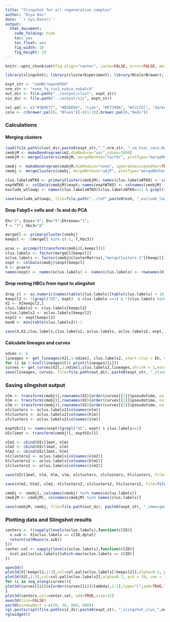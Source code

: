 ```yaml
---
title: "Slingshot for all regeneration samples"
author: "Diya Das"
date: '`r Sys.Date()`'
output:
  html_document:
    code_folding: hide
    toc: yes
    toc_float: yes
    fig_width: 10
    fig_height: 10
---
```


```r
knitr::opts_chunk$set(fig.align="center", cache=FALSE, error=FALSE, message=FALSE, warning=FALSE)

library(slingshot); library(clusterExperiment); library(RColorBrewer); library(rgl); library(rglwidget)
```
```r
expt_str <- "oeHBCregenWTKO"
nrm_str <- "none_fq_ruv1_nobio_nobatch"
out_dir <- file.path("../output/clust", expt_str)
viz_dir <- file.path("../output/viz", expt_str)

col.pal <- c("#1B9E77", "#B3DE69", "cyan", "#E7298A", "#CCCCCC", "darkorange3","#E6AB02", "#666666", "#6A3D9A", "cornflowerblue", "#CAB2D6", "#FF7F00", "#FFED6F", "brown1")
cole <- c(brewer.pal(8, "Blues")[-c(1:2)],brewer.pal(6,"Reds"))
```
### Calculations
#### Merging clusters
```r
load(file.path(clust_dir,paste0(expt_str,"_",nrm_str, "_cm_hier_cons.Rda")))
cmobjM <- makeDendrogram(cm2,dimReduce="var",ndims=1000)
cmobjM <- mergeClusters(cmobjM, mergeMethod="locfdr", plotType="mergeMethod", cutoff=0.18)

cmobj <- makeDendrogram(cmobjM,dimReduce="none", ignoreUnassignedVar=TRUE)
cmobj <- mergeClusters(cmobj, mergeMethod="adjP", plotType="mergeMethod", cutoff=0.07)

clus.labelsWTKO <- primaryCluster(cmobjM); names(clus.labelsWTKO) <- colnames(cmobjM)
exptWTKO <- colData(cmobjM)$expt; names(exptWTKO) <- colnames(cmobjM)
exclude_wtlowqc <- names(clus.labelsWTKO)[clus.labelsWTKO==11 & grepl("K5ERRY", exptWTKO)]

save(exclude_wtlowqc, file=file.path("../ref",paste0(esh, "_exclude_lowqc.Rda")))
```
#### Drop Fabp5+ cells and -1s and do PCA 
```r
Eh="2"; Esus="4"; En="9";Ehrenew="1";
f = "7"; hbc3="8"

mergeCl <- primaryCluster(cmobj)
keepcl <- !(mergeCl %in% c(-1, f,hbc3)) 

pcax <- prcomp(t(transform(cmobj)[,keepcl]))
clus.labels <- factor(mergeCl[keepcl])
oclus.labels <- factor(cmobj@clusterMatrix[,"mergeClusters.1"][keepcl])
expt <- colData(cmobj)$expt[keepcl]
X <- pcax$x
names(expt) <- names(oclus.labels) <- names(clus.labels) <- rownames(X)
```
#### Drop resting HBCs from input to slingshot
```r
drop_cl <- as.numeric(names(table(clus.labels)[table(clus.labels) < 10]))
keepcl2 <- !(grepl("UI", expt)  & clus.labels ==1) & !(clus.labels %in% drop_cl)
X2 <- X[keepcl2,]
clus.labels2 <- clus.labels[keepcl2]
oclus.labels2 <- oclus.labels[keepcl2]
expt2 <- expt[keepcl2]
maxN <- min(table(clus.labels2))-1

save(X,X2,clus.labels,clus.labels2, oclus.labels, oclus.labels2, expt, expt2, col.pal, cole, keepcl2, keepcl, drop_cl, file=file.path(out_dir, paste0(expt_str,"_PCA.Rda")))
```

#### Calculate lineages and curves
```r
ndims <- 6
lineages <- get_lineages(X2[,1:ndims], clus.labels2, start.clus = Eh, end.clus = c(Esus, Ehrenew))
for (i in 1:ncol(lineages$C)) print(lineages[[i]])
curves <- get_curves(X2[,1:ndims],clus.labels2,lineages,shrink = 1,extend = "n")
save(lineages, curves, file=file.path(out_dir, paste0(expt_str, "_slingshot_out.Rda")))
```

### Saving slingshot output
```r

nlm <- transform(cmobj)[,rownames(X2)[order(curves[[1]]$pseudotime, na.last = NA)]]
hlm <- transform(cmobj)[,rownames(X2)[order(curves[[2]]$pseudotime, na.last = NA)]]
slm <- transform(cmobj)[,rownames(X2)[order(curves[[3]]$pseudotime, na.last = NA)]]
nlclusters <- oclus.labels2[colnames(nlm)]
hlclusters <- oclus.labels2[colnames(hlm)]
slclusters <- oclus.labels2[colnames(slm)]

exptUIcl1 <- names(expt)[grepl("UI", expt) & clus.labels==1]
UIcl1mat <- transform(cmobj)[, exptUIcl1]

nlm2 <- cbind(UIcl1mat, nlm)
slm2 <- cbind(UIcl1mat, slm)
hlm2 <- cbind(UIcl1mat, hlm)
nlclusters2 <- oclus.labels[colnames(nlm2)]
hlclusters2 <- oclus.labels[colnames(hlm2)]
slclusters2 <- oclus.labels[colnames(slm2)]

save(UIcl1mat, nlm, hlm, slm, nlclusters, slclusters, hlclusters, file=file.path(out_dir, paste0(expt_str, "_lineageData.Rda")))

save(nlm2, hlm2, slm2, nlclusters2, slclusters2, hlclusters2, file=file.path(out_dir, paste0(expt_str, "_lineageData2.Rda")))

cmobj <- cmobj[, colnames(cmobj) %in% names(oclus.labels)]
cmobjM <- cmobjM[, colnames(cmobjM) %in% names(clus.labels)]

save(cmobjM, cmobj, file=file.path(out_dir, paste0(expt_str, "_cmmerged.Rda")))
```

### Plotting data and Slingshot results
```r
centers <- t(sapply(levels(oclus.labels),function(clID){
  x.sub <- X[oclus.labels == clID,dplot]
  return(colMeans(x.sub))
}))
center.col <- sapply(levels(oclus.labels),function(clID){
  ocol.pal[oclus.labels][which.max(oclus.labels == clID)]
})

open3d()
plot3d(X[!keepcl2,1:3],col=col.pal[oclus.labels[!keepcl2]],alpha=0.2, pch = 19, cex = 1, size=4, xlab="PC 1", ylab="PC 2", zlab="PC 3", aspect="iso", box=FALSE, axes=FALSE)
plot3d(X2[,1:3],col=col.pal[oclus.labels2],alpha=0.7, pch = 19, cex = 1, size=4, add=TRUE)
for (i in seq_along(curves)){
plot3d(curves[[i]]$s[order(curves[[i]]$lambda),1:3],type="l",add=TRUE,lwd=2,col=col.pal[which.max(tail(lineages[[i]],1)==levels(oclus.labels))])
}
plot3d(centers,col=center.col, add=TRUE,size=15)
axes3d(tick=FALSE)
par3d(windowRect = c(20, 30, 800, 800))
rgl.postscript(file.path(viz_dir,paste0(expt_str, "_slingshot_clus_",ndims, "_",Sys.Date(), ".svg")), fmt="svg")
rglwidget()
```